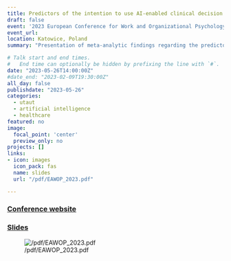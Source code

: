 ```yaml
---
title: Predictors of the intention to use AI-enabled clinical decision support systems among healthcare practitioners.
draft: false
event: '2023 European Conference for Work and Organizational Psychology'
event_url: 
location: Katowice, Poland
summary: "Presentation of meta-analytic findings regarding the predictors of the intention to use AI-enabled clinical decision support systems among healthcare practitioners."

# Talk start and end times.
#   End time can optionally be hidden by prefixing the line with `#`.
date: "2023-05-26T14:00:00Z"
#date_end: "2023-02-09T19:30:00Z"
all_day: false
publishdate: "2023-05-26"
categories:
  - utaut
  - artificial intelligence
  - healthcare
featured: no
image:
  focal_point: 'center'
  preview_only: no
projects: []
links:
- icon: images
  icon_pack: fas
  name: slides
  url: "/pdf/EAWOP_2023.pdf"

---
```


### [Conference website](https://eawop2023.org/)

### [Slides](/pdf/EAWOP_2023.pdf) 
![/pdf/EAWOP_2023.pdf](/img/eawop.png) 
